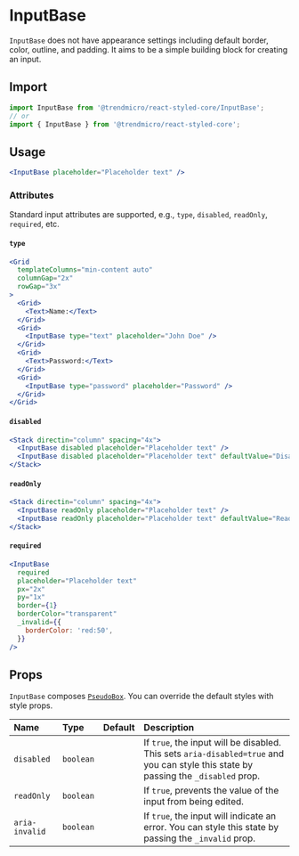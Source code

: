 # InputBase

`InputBase` does not have appearance settings including default border, color, outline, and padding. It aims to be a simple building block for creating an input.

## Import

```js
import InputBase from '@trendmicro/react-styled-core/InputBase';
// or
import { InputBase } from '@trendmicro/react-styled-core';
```

## Usage

```jsx
<InputBase placeholder="Placeholder text" />
```

### Attributes

Standard input attributes are supported, e.g., `type`, `disabled`, `readOnly`, `required`, etc.

#### `type`

```jsx
<Grid
  templateColumns="min-content auto"
  columnGap="2x"
  rowGap="3x"
>
  <Grid>
    <Text>Name:</Text>
  </Grid>
  <Grid>
    <InputBase type="text" placeholder="John Doe" />
  </Grid>
  <Grid>
    <Text>Password:</Text>
  </Grid>
  <Grid>
    <InputBase type="password" placeholder="Password" />
  </Grid>
</Grid>
```

#### `disabled`

```jsx
<Stack directin="column" spacing="4x">
  <InputBase disabled placeholder="Placeholder text" />
  <InputBase disabled placeholder="Placeholder text" defaultValue="Disabled" />
</Stack>
```

#### `readOnly`

```jsx
<Stack directin="column" spacing="4x">
  <InputBase readOnly placeholder="Placeholder text" />
  <InputBase readOnly placeholder="Placeholder text" defaultValue="Read-only" />
</Stack>
```

#### `required`

```jsx
<InputBase
  required
  placeholder="Placeholder text"
  px="2x"
  py="1x"
  border={1}
  borderColor="transparent"
  _invalid={{
    borderColor: 'red:50',
  }}
/>
```

## Props

`InputBase` composes [`PseudoBox`](./pseudobox). You can override the default styles with style props.

| Name | Type | Default | Description |
| :--- | :--- | :------ | :---------- |
| `disabled` | `boolean` | | If `true`, the input will be disabled. This sets `aria-disabled=true` and you can style this state by passing the `_disabled` prop. |
| `readOnly` | `boolean` | | If `true`, prevents the value of the input from being edited. |
| `aria-invalid` | `boolean` | | If `true`, the input will indicate an error. You can style this state by passing the `_invalid` prop. |

